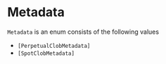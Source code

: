 # Metadata

`Metadata` is an enum consists of the following values

- `[PerpetualClobMetadata]`
- `[SpotClobMetadata]`

[PerpetualClobMetadata]: /types/perpetual_clob_metadata
[SpotClobMetadata]: /types/spot_clob_metadata
